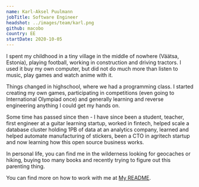 ```yaml
---
name: Karl-Aksel Puulmann
jobTitle: Software Engineer
headshot: ../images/team/karl.png
github: macobo
country: EE
startDate: 2020-10-05
---
```


I spent my childhood in a tiny village in the middle of nowhere (Väätsa, Estonia), playing football, working in construction and driving tractors. I used it buy my own computer, but did not do much more than listen to music, play games and watch anime with it.

Things changed in highschool, where we had a programming class. I started creating my own games, participating in competitions (even going to International Olympiad once) and generally learning and reverse engineering anything I could get my hands on.

Some time has passed since then - I have since been a student, teacher, first engineer at a guitar learning startup, worked in fintech, helped scale a database cluster holding 1PB of data at an analytics company, learned and helped automate manufacturing of stickers, been a CTO in agritech startup and now learning how this open source business works.

In personal life, you can find me in the wilderness looking for geocaches or hiking, buying too many books and recently trying to figure out this parenting thing.

You can find more on how to work with me at [My README](/handbook/company/team/karl-aksel-puulmann).
